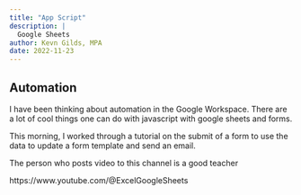 ```yaml
---
title: "App Script"
description: |
  Google Sheets
author: Kevn Gilds, MPA
date: 2022-11-23
---
```


## Automation

I have been thinking about automation in the Google Workspace. There are a lot of cool things one can do with javascript with google sheets and forms.

This morning, I worked through a tutorial on the submit of a form to use the data to update a form template and send an email.

The person who posts video to this channel is a good teacher

https://www.youtube.com/\@ExcelGoogleSheets
